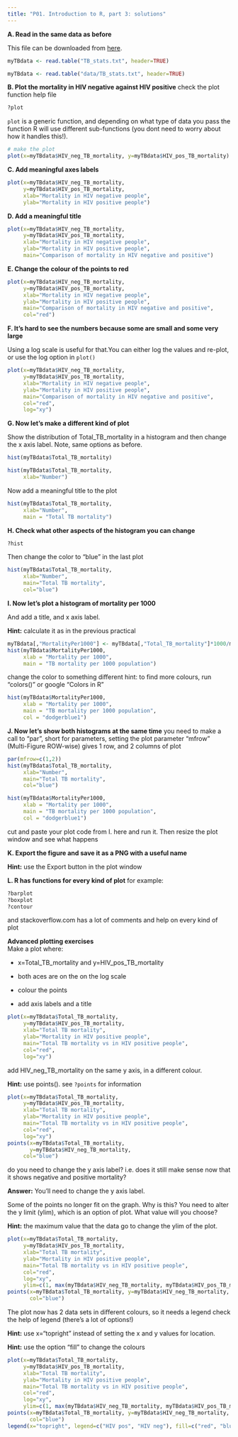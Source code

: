 ```yaml
---
title: "P01. Introduction to R, part 3: solutions"
---
```


**A. Read in the same data as before**

This file can be downloaded from [here](data/TB_stats.txt).

```r
myTBdata <- read.table("TB_stats.txt", header=TRUE)
```

```r
myTBdata <- read.table("data/TB_stats.txt", header=TRUE)
```

**B. Plot the mortality in HIV negative against HIV positive** check the plot function help file

```r
?plot
```

`plot` is a generic function, and depending on what type of data you pass the function R will use different sub-functions (you dont need to worry about how it handles this!).

```r
# make the plot
plot(x=myTBdata$HIV_neg_TB_mortality, y=myTBdata$HIV_pos_TB_mortality)
```

**C. Add meaningful axes labels**

```r
plot(x=myTBdata$HIV_neg_TB_mortality, 
	 y=myTBdata$HIV_pos_TB_mortality,
	 xlab="Mortality in HIV negative people",
	 ylab="Mortality in HIV positive people")
```

**D. Add a meaningful title**

```r
plot(x=myTBdata$HIV_neg_TB_mortality, 
	 y=myTBdata$HIV_pos_TB_mortality,
	 xlab="Mortality in HIV negative people",
	 ylab="Mortality in HIV positive people",
	 main="Comparison of mortality in HIV negative and positive")
```

**E. Change the colour of the points to red**

```r
plot(x=myTBdata$HIV_neg_TB_mortality, 
	 y=myTBdata$HIV_pos_TB_mortality,
	 xlab="Mortality in HIV negative people",
	 ylab="Mortality in HIV positive people",
	 main="Comparison of mortality in HIV negative and positive",
	 col="red")
```

**F. It's hard to see the numbers because some are small and some very large**

Using a log scale is useful for that.You can either log the values and re-plot, or use the log option in `plot()`

```r
plot(x=myTBdata$HIV_neg_TB_mortality, 
	 y=myTBdata$HIV_pos_TB_mortality,
	 xlab="Mortality in HIV negative people",
	 ylab="Mortality in HIV positive people",
	 main="Comparison of mortality in HIV negative and positive",
	 col="red",
	 log="xy")
```

**G. Now let's make a different kind of plot**

Show the distribution of Total_TB_mortality in a histogram and then change the x axis label. Note, same options as before.

```r
hist(myTBdata$Total_TB_mortality)

hist(myTBdata$Total_TB_mortality,
	 xlab="Number")
```

Now add a meaningful title to the plot

```r
hist(myTBdata$Total_TB_mortality,
	 xlab="Number",
	 main = "Total TB mortality")
```

**H. Check what other aspects of the histogram you can change**

```r
?hist
```

Then change the color to "blue" in the last plot

```r
hist(myTBdata$Total_TB_mortality,
	 xlab="Number",
	 main="Total TB mortality",
	 col="blue")
```

**I. Now let's plot a histogram of mortality per 1000**

And add a title, and x axis label.

**Hint:** calculate it as in the previous practical

```r
myTBdata[,"MortalityPer1000"] <- myTBdata[,"Total_TB_mortality"]*1000/myTBdata[,"Population"]
hist(myTBdata$MortalityPer1000,
	 xlab = "Mortality per 1000",
	 main = "TB mortality per 1000 population")
```

change the color to something different hint: to find more colours, run "colors()" or google "Colors in R"

```r
hist(myTBdata$MortalityPer1000,
	 xlab = "Mortality per 1000",
	 main = "TB mortality per 1000 population",
	 col = "dodgerblue1")
```

**J. Now let's show both histograms at the same time** you need to make a call to "par", short for parameters, setting the plot parameter "mfrow" (Multi-Figure ROW-wise) gives 1 row, and 2 columns of plot

```r
par(mfrow=c(1,2))
hist(myTBdata$Total_TB_mortality,
	 xlab="Number",
	 main="Total TB mortality",
	 col="blue")

hist(myTBdata$MortalityPer1000,
	 xlab = "Mortality per 1000",
	 main = "TB mortality per 1000 population",
	 col = "dodgerblue1")
```

cut and paste your plot code from I. here and run it. Then resize the plot window and see what happens

**K. Export the figure and save it as a PNG with a useful name**

**Hint:** use the Export button in the plot window

**L. R has functions for every kind of plot** for example:

```r
?barplot
?boxplot
?contour
```

and stackoverflow.com has a lot of comments and help on every kind of plot

**Advanced plotting exercises**\
Make a plot where:

-   x=Total_TB_mortality and y=HIV_pos_TB_mortality

-   both aces are on the on the log scale

-   colour the points

-   add axis labels and a title

```r
plot(x=myTBdata$Total_TB_mortality, 
	 y=myTBdata$HIV_pos_TB_mortality,
     xlab="Total TB mortality",
     ylab="Mortality in HIV positive people",
     main="Total TB mortality vs in HIV positive people",
     col="red", 
     log="xy")
```

add HIV_neg_TB_mortality on the same y axis, in a different colour.

**Hint:** use points(). see `?points` for information

```r
plot(x=myTBdata$Total_TB_mortality, 
	 y=myTBdata$HIV_pos_TB_mortality,
     xlab="Total TB mortality",
     ylab="Mortality in HIV positive people",
     main="Total TB mortality vs in HIV positive people",
     col="red", 
     log="xy")
points(x=myTBdata$Total_TB_mortality, 
	   y=myTBdata$HIV_neg_TB_mortality,
     col="blue")
```

do you need to change the y axis label? i.e. does it still make sense now that it shows negative and positive mortality?

**Answer:** You'll need to change the y axis label.

Some of the points no longer fit on the graph. Why is this? You need to alter the y limit (ylim), which is an option of plot. What value will you choose?

**Hint:** the maximum value that the data go to change the ylim of the plot.

```r
plot(x=myTBdata$Total_TB_mortality, 
	 y=myTBdata$HIV_pos_TB_mortality,
     xlab="Total TB mortality",
     ylab="Mortality in HIV positive people",
     main="Total TB mortality vs in HIV positive people",
     col="red", 
     log="xy",
     ylim=c(1, max(myTBdata$HIV_neg_TB_mortality, myTBdata$HIV_pos_TB_mortality)))
points(x=myTBdata$Total_TB_mortality, y=myTBdata$HIV_neg_TB_mortality,
       col="blue")

```

The plot now has 2 data sets in different colours, so it needs a legend check the help of legend (there's a lot of options!)

**Hint:** use x="topright" instead of setting the x and y values for location.

**Hint:** use the option "fill" to change the colours

```r
plot(x=myTBdata$Total_TB_mortality, 
	 y=myTBdata$HIV_pos_TB_mortality,
     xlab="Total TB mortality",
     ylab="Mortality in HIV positive people",
     main="Total TB mortality vs in HIV positive people",
     col="red", 
     log="xy",
     ylim=c(1, max(myTBdata$HIV_neg_TB_mortality, myTBdata$HIV_pos_TB_mortality)))
points(x=myTBdata$Total_TB_mortality, y=myTBdata$HIV_neg_TB_mortality,
       col="blue")
legend(x="topright", legend=c("HIV pos", "HIV neg"), fill=c("red", "blue"))
```
